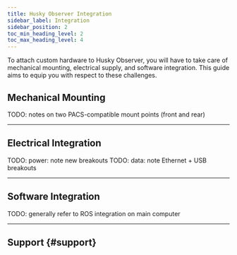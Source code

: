 ---
title: Husky Observer Integration
sidebar_label: Integration
sidebar_position: 2
toc_min_heading_level: 2
toc_max_heading_level: 4
---


To attach custom hardware to Husky Observer, you will have to take care of mechanical mounting, electrical
supply, and software integration. This guide aims to equip you with respect to these challenges.

## Mechanical Mounting

TODO: notes on two PACS-compatible mount points (front and rear)

---

## Electrical Integration

TODO: power: note new breakouts
TODO: data: note Ethernet + USB breakouts

---

## Software Integration

TODO: generally refer to ROS integration on main computer

---

## Support {#support}

<Support />

